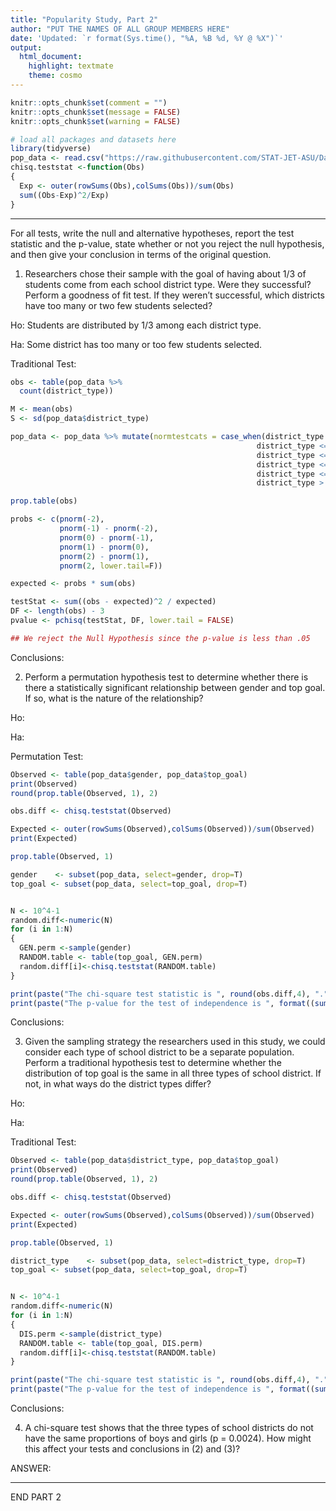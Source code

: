 ```yaml
---
title: "Popularity Study, Part 2"
author: "PUT THE NAMES OF ALL GROUP MEMBERS HERE"
date: 'Updated: `r format(Sys.time(), "%A, %B %d, %Y @ %X")`'
output: 
  html_document: 
    highlight: textmate
    theme: cosmo
---
```


```r
knitr::opts_chunk$set(comment = "")
knitr::opts_chunk$set(message = FALSE)
knitr::opts_chunk$set(warning = FALSE)
```

```r
# load all packages and datasets here
library(tidyverse)
pop_data <- read.csv("https://raw.githubusercontent.com/STAT-JET-ASU/Datasets/master/Instructor/popular.csv")
chisq.teststat <-function(Obs)
{ 
  Exp <- outer(rowSums(Obs),colSums(Obs))/sum(Obs)
  sum((Obs-Exp)^2/Exp)
}
```

<hr>

For all tests, write the null and alternative hypotheses, report the test statistic and the p-value, state whether or not you reject the null hypothesis, and then give your conclusion in terms of the original question.

1) Researchers chose their sample with the goal of having about 1/3 of  students come from each school district type. Were they successful? Perform a goodness of fit test. If they weren't successful, which districts have too many or two few students selected?

Ho: Students are distributed by 1/3 among each district type.

Ha: Some district has too many or too few students selected.

Traditional Test:
```r
obs <- table(pop_data %>%
  count(district_type))

M <- mean(obs)
S <- sd(pop_data$district_type)

pop_data <- pop_data %>% mutate(normtestcats = case_when(district_type <= M - 2*S ~ "C1",
                                                       district_type <= M - 1*S & district_type > M - 2*S ~ "C2",
                                                       district_type <= M - 0*S & district_type > M - 1*S ~ "C3",
                                                       district_type <= M + 1*S & district_type > M - 0*S ~ "C4",
                                                       district_type <= M + 2*S & district_type > M + 1*S ~ "C5",
                                                       district_type >  M + 2*S ~ "C6"))

prop.table(obs)

probs <- c(pnorm(-2), 
           pnorm(-1) - pnorm(-2), 
           pnorm(0) - pnorm(-1), 
           pnorm(1) - pnorm(0), 
           pnorm(2) - pnorm(1), 
           pnorm(2, lower.tail=F))

expected <- probs * sum(obs)

testStat <- sum((obs - expected)^2 / expected)
DF <- length(obs) - 3
pvalue <- pchisq(testStat, DF, lower.tail = FALSE)

## We reject the Null Hypothesis since the p-value is less than .05

```

Conclusions:


2) Perform a permutation hypothesis test to determine whether there is there a statistically significant relationship between gender and top goal. If so, what is the nature of the relationship?

Ho: 

Ha: 

Permutation Test:
```r
Observed <- table(pop_data$gender, pop_data$top_goal)
print(Observed)
round(prop.table(Observed, 1), 2)

obs.diff <- chisq.teststat(Observed)

Expected <- outer(rowSums(Observed),colSums(Observed))/sum(Observed)
print(Expected)

prop.table(Observed, 1)

gender    <- subset(pop_data, select=gender, drop=T)
top_goal <- subset(pop_data, select=top_goal, drop=T)


N <- 10^4-1
random.diff<-numeric(N)
for (i in 1:N)
{
  GEN.perm <-sample(gender)
  RANDOM.table <- table(top_goal, GEN.perm)
  random.diff[i]<-chisq.teststat(RANDOM.table)
}

print(paste("The chi-square test statistic is ", round(obs.diff,4), ".", sep=""),quote=F)
print(paste("The p-value for the test of independence is ", format((sum(random.diff >= obs.diff) + 1)/(N + 1),scientific=F), ".", sep=""),quote=F)
```

Conclusions:


3) Given the sampling strategy the researchers used in this study, we could consider each type of school district to be a separate population. Perform a traditional hypothesis test to determine whether the distribution of top goal is the same in all three types of school district. If not, in what ways do the district types differ?

Ho: 

Ha: 

Traditional Test:
```r
Observed <- table(pop_data$district_type, pop_data$top_goal)
print(Observed)
round(prop.table(Observed, 1), 2)

obs.diff <- chisq.teststat(Observed)

Expected <- outer(rowSums(Observed),colSums(Observed))/sum(Observed)
print(Expected)

prop.table(Observed, 1)

district_type    <- subset(pop_data, select=district_type, drop=T)
top_goal <- subset(pop_data, select=top_goal, drop=T)


N <- 10^4-1
random.diff<-numeric(N)
for (i in 1:N)
{
  DIS.perm <-sample(district_type)
  RANDOM.table <- table(top_goal, DIS.perm)
  random.diff[i]<-chisq.teststat(RANDOM.table)
}

print(paste("The chi-square test statistic is ", round(obs.diff,4), ".", sep=""),quote=F)
print(paste("The p-value for the test of independence is ", format((sum(random.diff >= obs.diff) + 1)/(N + 1),scientific=F), ".", sep=""),quote=F)

```

Conclusions:


4) A chi-square test shows that the three types of school districts do not have the same proportions of boys and girls (p = 0.0024). How might this affect your tests and conclusions in (2) and (3)?

ANSWER:

<hr>

END PART 2
